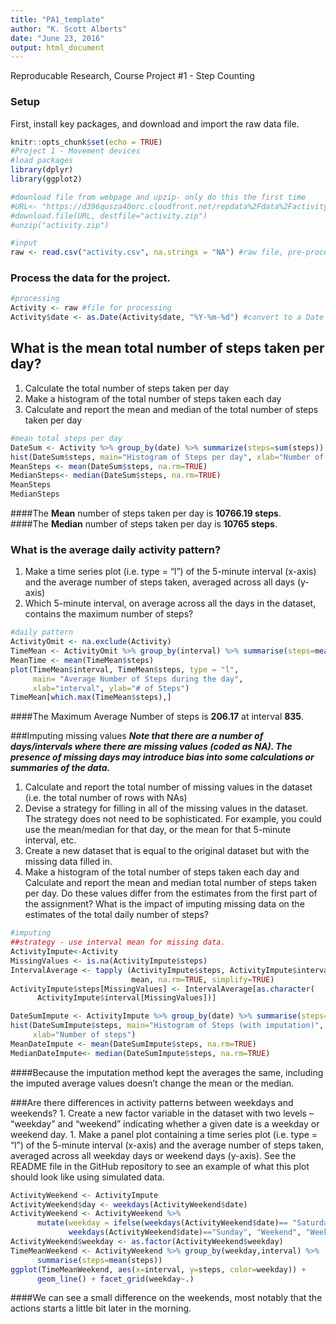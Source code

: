 ---
title: "PA1_template"
author: "K. Scott Alberts"
date: "June 23, 2016"
output: html_document
---
Reproducable Research, Course Project #1 - Step Counting

### Setup
First, install key packages, and download and import the raw data file.

```{r setup, include=TRUE}
knitr::opts_chunk$set(echo = TRUE)
#Project 1 - Movement devices
#load packages
library(dplyr)
library(ggplot2)

#download file from webpage and upzip- only do this the first time
#URL<- "https://d396qusza40orc.cloudfront.net/repdata%2Fdata%2Factivity.zip"
#download.file(URL, destfile="activity.zip")
#unzip("activity.zip")

#input
raw <- read.csv("activity.csv", na.strings = "NA") #raw file, pre-processing.
```

### Process the data for the project.
```{r processing}
#processing
Activity <- raw #file for processing
Activity$date <- as.Date(Activity$date, "%Y-%m-%d") #convert to a Date
```

## What is the mean total number of steps taken per day?
1. Calculate the total number of steps taken per day
2. Make a histogram of the total number of steps taken each day
3. Calculate and report the mean and median of the total number of steps taken per day

```{r meansteps}
#mean total steps per day
DateSum <- Activity %>% group_by(date) %>% summarize(steps=sum(steps))
hist(DateSum$steps, main="Histogram of Steps per day", xlab="Number of steps")
MeanSteps <- mean(DateSum$steps, na.rm=TRUE)
MedianSteps<- median(DateSum$steps, na.rm=TRUE)
MeanSteps
MedianSteps
```
####The **Mean** number of steps taken per day is **10766.19 steps**.  
####The **Median** number of steps taken per day is **10765 steps**.  
    
### What is the average daily activity pattern?
1. Make a time series plot (i.e. type = "l") of the 5-minute interval (x-axis) and the average number of steps taken, averaged across all days (y-axis)
1. Which 5-minute interval, on average across all the days in the dataset, contains the maximum number of steps?

```{r dailypattern}
#daily pattern
ActivityOmit <- na.exclude(Activity)
TimeMean <- ActivityOmit %>% group_by(interval) %>% summarise(steps=mean(steps))
MeanTime <- mean(TimeMean$steps)
plot(TimeMean$interval, TimeMean$steps, type = "l", 
     main= "Average Number of Steps during the day", 
     xlab="interval", ylab="# of Steps")
TimeMean[which.max(TimeMean$steps),]
```
####The Maximum Average Number of steps is **206.17** at interval **835**.  

###Imputing missing values
***Note that there are a number of days/intervals where there are missing values (coded as NA). The presence of missing days may introduce bias into some calculations or summaries of the data.*** 

1. Calculate and report the total number of missing values in the dataset (i.e. the total number of rows with NAs)  
1. Devise a strategy for filling in all of the missing values in the dataset. The strategy does not need to be sophisticated. For example, you could use the mean/median for that day, or the mean for that 5-minute interval, etc.  
1. Create a new dataset that is equal to the original dataset but with the missing data filled in.  
1. Make a histogram of the total number of steps taken each day and Calculate and report the mean and median total number of steps taken per day. Do these values differ from the estimates from the first part of the assignment? What is the impact of imputing missing data on the estimates of the total daily number of steps?  

````{R imputing}
#imputing
##strategy - use interval mean for missing data.
ActivityImpute<-Activity
MissingValues <- is.na(ActivityImpute$steps)
IntervalAverage <- tapply (ActivityImpute$steps, ActivityImpute$interval, 
                           mean, na.rm=TRUE, simplify=TRUE)
ActivityImpute$steps[MissingValues] <- IntervalAverage[as.character(
      ActivityImpute$interval[MissingValues])]

DateSumImpute <- ActivityImpute %>% group_by(date) %>% summarise(steps=sum(steps))
hist(DateSumImpute$steps, main="Histogram of Steps (with imputation)",
     xlab="Number of steps")
MeanDateImpute <- mean(DateSumImpute$steps, na.rm=TRUE)
MedianDateImpute<- median(DateSumImpute$steps, na.rm=TRUE)
````
####Because the imputation method kept the averages the same, including the imputed average values doesn't change the mean or the median.

###Are there differences in activity patterns between weekdays and weekends?
1. Create a new factor variable in the dataset with two levels – “weekday” and “weekend” indicating whether a given date is a weekday or weekend day.
1. Make a panel plot containing a time series plot (i.e. type = "l") of the 5-minute interval (x-axis) and the average number of steps taken, averaged across all weekday days or weekend days (y-axis). See the README file in the GitHub repository to see an example of what this plot should look like using simulated data.  
```{r weekends}
ActivityWeekend <- ActivityImpute
ActivityWeekend$day <- weekdays(ActivityWeekend$date)
ActivityWeekend <- ActivityWeekend %>% 
      mutate(weekday = ifelse(weekdays(ActivityWeekend$date)== "Saturday" | 
             weekdays(ActivityWeekend$date)=="Sunday", "Weekend", "Weekday"))
ActivityWeekend$weekday <- as.factor(ActivityWeekend$weekday)
TimeMeanWeekend <- ActivityWeekend %>% group_by(weekday,interval) %>% 
      summarise(steps=mean(steps))
ggplot(TimeMeanWeekend, aes(x=interval, y=steps, color=weekday)) +
      geom_line() + facet_grid(weekday~.)
```
  
####We can see a small difference on the weekends, most notably that the actions starts a little bit later in the morning.